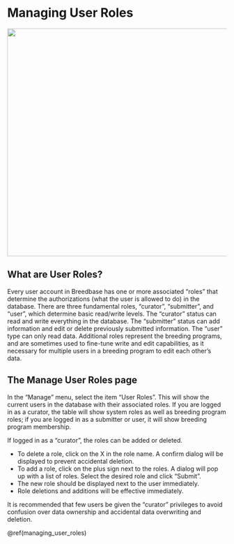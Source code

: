 # Managing User Roles

<img src='{{"/assets/images/manage_user_roles_page.png" | relative_url }}' width="522" />

## What are User Roles?

Every user account in Breedbase has one or more associated "roles" that determine the authorizations (what the user is allowed to do) in the database. There are three fundamental roles, "curator", "submitter", and "user", which determine basic read/write levels. The "curator" status can read and write everything in the database. The "submitter" status can add information and edit or delete previously submitted information. The "user" type can only read data. Additional roles represent the breeding programs, and are sometimes used to fine-tune write and edit capabilities, as it necessary for multiple users in a breeding program to edit each other's data.

## The Manage User Roles page

In the "Manage" menu, select the item "User Roles". This will show the current users in the database with their associated roles. If you are logged in as a curator, the table will show system roles as well as breeding program roles; if you are logged in as a submitter or user, it will show breeding program membership.

If logged in as a "curator", the roles can be added or deleted. 

 * To delete a role, click on the X in the role name. A confirm dialog will be displayed to prevent accidental deletion.
 * To add a role, click on the plus sign next to the roles. A dialog will pop up with a list of roles. Select the desired role and click "Submit".
 * The new role should be displayed next to the user immediately.
 * Role deletions and additions will be effective immediately.

It is recommended that few users be given the "curator" privileges to avoid confusion over data ownership and accidental data overwriting and deletion.   

\@ref(managing_user_roles)
